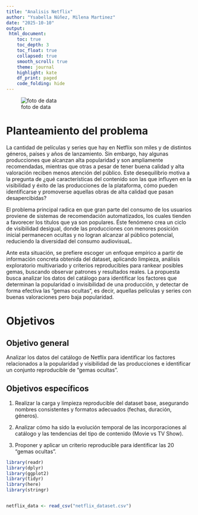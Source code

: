 ```yaml
---
title: "Analisis Netflix"
author: "Ysabella Núñez, Milena Martinez"
date: "2025-10-10"
output:
 html_document: 
    toc: true
    toc_depth: 3
    toc_float: true
    collapsed: true
    smooth_scroll: true
    theme: journal
    highlight: kate
    df_print: paged
    code_folding: hide
---
```

![foto de data](https://images.ctfassets.net/y2ske730sjqp/1aONibCke6niZhgPxuiilC/2c401b05a07288746ddf3bd3943fbc76/BrandAssets_Logos_01-Wordmark.jpg?w=940)

# Planteamiento del problema
La cantidad de películas y series que hay en Netflix son miles y de distintos géneros, países y años de lanzamiento. Sin embargo, hay algunas producciones que alcanzan alta popularidad y son ampliamente recomendadas, mientras que otras a pesar de tener buena calidad y alta valoración reciben menos atención del público. Este desequilibrio motiva a la pregunta de ¿qué características del contenido son las que influyen en la visibilidad y éxito de las producciones de la plataforma, cómo pueden identificarse y promoverse aquellas obras de alta calidad que pasan desapercibidas?

El problema principal radica en que gran parte del consumo de los usuarios proviene de sistemas de recomendación automatizados, los cuales tienden a favorecer los títulos que ya son populares. Éste fenómeno crea un ciclo de visibilidad desigual, donde las producciones con menores posición inicial permanecen ocultas y no logran alcanzar al público potencial, reduciendo la diversidad del consumo audiovisuaL.

Ante esta situación, se prefiere escoger un enfoque empírico a partir de información concreta obtenida del dataset, aplicando limpieza, análisis exploratorio multivariado y criterios reproducibles para rankear posibles gemas, buscando observar patrones y resultados reales. La propuesta busca analizar los datos del catálogo para identificar los factores que determinan la popularidad o invisibilidad de una producción, y detectar de forma efectiva las “gemas ocultas“, es decir, aquellas películas y series con buenas valoraciones pero baja popularidad.


# Objetivos 
## Objetivo general


Analizar los datos del catálogo de Netflix para identificar los factores relacionados a la popularidad y visibilidad de las producciones e identificar un conjunto reproducible de “gemas ocultas”.


## Objetivos específicos

1. Realizar la carga y limpieza reproducible del dataset base, asegurando nombres consistentes y formatos adecuados (fechas, duración, géneros).


2. Analizar cómo ha sido la evolución temporal de las incorporaciones al catálogo y las tendencias del tipo de contenido (Movie vs TV Show).


4. Proponer y aplicar un criterio reproducible para identificar las 20 “gemas ocultas”.



```r

library(readr)
library(dplyr)
library(ggplot2)
library(tidyr)
library(here)
library(stringr)


netflix_data <- read_csv("netflix_dataset.csv")
```
    



